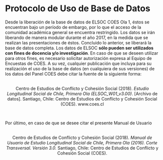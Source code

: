 # Protocolo de Uso de Base de Datos

Desde la liberación de la base de datos de ELSOC COES Ola 1, éstos se encuentran bajo un período de embargo, por lo que el acceso de la comunidad académica general se encuentra restringido. Los datos se irán liberando de manera modular durante el año 2017, en la medida que se realizan las presentaciones de éstos. Concluido lo anterior, se liberará la base de datos completa. Los datos de ELSOC **sólo pueden ser utilizados con fines de docencia y/o investigación**. En caso de que se deseen utilizar para otros fines, es necesario solicitar autorización expresa al Equipo de Encuestas de COES. A su vez, cualquier publicación que incluya para su realización el uso de la base de datos (en cualquiera de sus versiones) de los datos del Panel COES debe citar la fuente de la siguiente forma:

 <br> 
 <center> Centro de Estudios de Conflicto y Cohesión Social (2018). *Estudio Longitudinal Social de Chile, Primera Ola (ELSOC_W01_v3.00)*. [Archivo de datos]. Santiago, Chile: Centro de Estudios de Conflicto y Cohesión Social (COES). www.coes.cl </center>
 <br> 

Por último, en caso de que se desee citar el presente Manual de Usuario
 
 <br> 
<center>Centro de Estudios de Conflicto y Cohesión Social (2018). *Manual de Usuario de Estudio Longitudinal Social de Chile, Primera Ola (2016). Corte Transversal. Versión 3.0.* Santiago, Chile: Centro de Estudios de Conflicto y Cohesión Social (COES). </center> 
 <br> 



